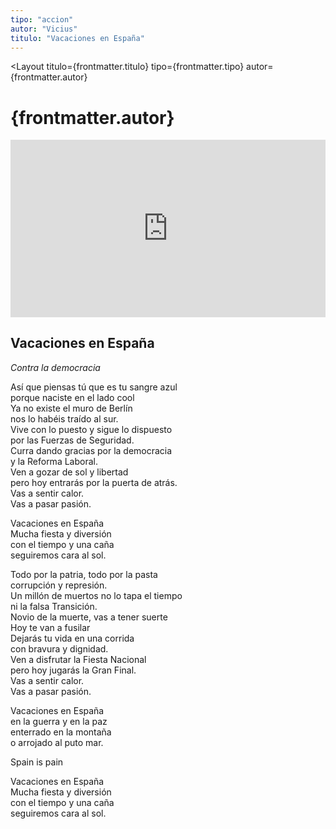 ```yaml
---
tipo: "accion"
autor: "Vicius"
titulo: "Vacaciones en España"
---
```



<Layout
  titulo={frontmatter.titulo}
  tipo={frontmatter.tipo}
  autor={frontmatter.autor}
>

<Prose>
  <h1>{frontmatter.autor}</h1>
</Prose>

<div class="w-full">
  <div style="position:relative;padding-top:56.25%;">
    <iframe
      src="https://iframe.mediadelivery.net/embed/201842/15f8c14a-b084-445b-9cd7-fb265c252440?autoplay=false&loop=false&muted=false&preload=true&responsive=true"
      loading="lazy"
      style="border:0;position:absolute;top:0;height:100%;width:100%;"
      allow="accelerometer;gyroscope;autoplay;encrypted-media;picture-in-picture;"
      allowfullscreen="true"
    ></iframe>
  </div>
</div>

<Prose>

<ImageCaption
  mobileImgUrl={imagePortadaMobile}
  desktopImgUrl={imagePortadaDesktop}
  caption="Vacaciones en España. Contra la democracia. Portada"
  alt="alt"
  clase="mt-20"
  hasCaption={true}
/>

<ImageCaption
  mobileImgUrl={imageContraportadaMobile}
  desktopImgUrl={imageContraportadaDesktop}
  caption="Vacaciones en España. Contra la democracia. Contraportada"
  alt="alt"
  clase="mt-20"
  hasCaption={true}
/>

<ImageCaption
  mobileImgUrl={imageToreroTerrorista}
  desktopImgUrl={imageToreroTerrorista}
  caption="Camiseta de Hola por qué para el grupo Sistema de monos"
  alt="alt"
  clase="mt-20"
  hasCaption={true}
/>

## Vacaciones en España

_Contra la democracia_

Así que piensas tú que es tu sangre azul\
porque naciste en el lado cool\
Ya no existe el muro de Berlín\
nos lo habéis traído al sur.\
Vive con lo puesto y sigue lo dispuesto\
por las Fuerzas de Seguridad.\
Curra dando gracias por la democracia\
y la Reforma Laboral.\
Ven a gozar de sol y libertad\
pero hoy entrarás por la puerta de atrás.\
Vas a sentir calor.\
Vas a pasar pasión.

Vacaciones en España\
Mucha fiesta y diversión\
con el tiempo y una caña\
seguiremos cara al sol.

Todo por la patria, todo por la pasta\
corrupción y represión.\
Un millón de muertos no lo tapa el tiempo\
ni la falsa Transición.\
Novio de la muerte, vas a tener suerte\
Hoy te van a fusilar\
Dejarás tu vida en una corrida\
con bravura y dignidad.\
Ven a disfrutar la Fiesta Nacional\
pero hoy jugarás la Gran Final.\
Vas a sentir calor.\
Vas a pasar pasión.

Vacaciones en España\
en la guerra y en la paz\
enterrado en la montaña\
o arrojado al puto mar.

Spain is pain

Vacaciones en España\
Mucha fiesta y diversión\
con el tiempo y una caña\
seguiremos cara al sol.

</Prose>
</Layout>
